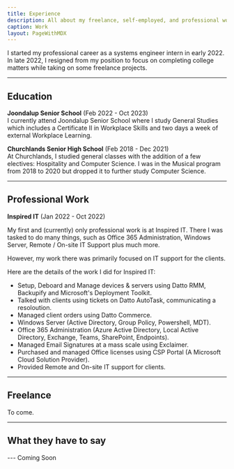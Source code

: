 ```yaml
---
title: Experience
description: All about my freelance, self-employed, and professional work experience.
caption: Work
layout: PageWithMDX
---
```


I started my professional career as a systems engineer intern in early 2022. In late 2022, I resigned from my position to focus on completing college matters while taking on some freelance projects.

---

## Education

**Joondalup Senior School** (Feb 2022 - Oct 2023) <br />
I currently attend Joondalup Senior School where I study General Studies which includes a Certificate II in Workplace Skills and two days a week of external Workplace Learning.

**Churchlands Senior High School** (Feb 2018 - Dec 2021) <br />
At Churchlands, I studied general classes with the addition of a few electives: Hospitality and Computer Science. I was in the Musical program from 2018 to 2020 but dropped it to further study Computer Science.

---

## Professional Work

**Inspired IT** (Jan 2022 - Oct 2022)

My first and (currently) only professional work is at Inspired IT. There I was tasked to do many things, such as Office 365 Administration, Windows Server, Remote / On-site IT Support plus much more.

However, my work there was primarily focused on IT support for the clients. 

Here are the details of the work I did for Inspired IT:

- Setup, Deboard and Manage devices & servers using Datto RMM, Backupify and Microsoft's Deployment Toolkit.
- Talked with clients using tickets on Datto AutoTask, communicating a resoloution.
- Managed client orders using Datto Commerce.
- Windows Server (Active Directory, Group Policy, Powershell, MDT).
- Office 365 Administration (Azure Active Directory, Local Active Directory, Exchange, Teams, SharePoint, Endpoints).
- Managed Email Signatures at a mass scale using Exclaimer.
- Purchased and managed Office licenses using CSP Portal (A Microsoft Cloud Solution Provider).
- Provided Remote and On-site IT support for clients.

---

## Freelance

To come.

---

## What they have to say

--- Coming Soon

